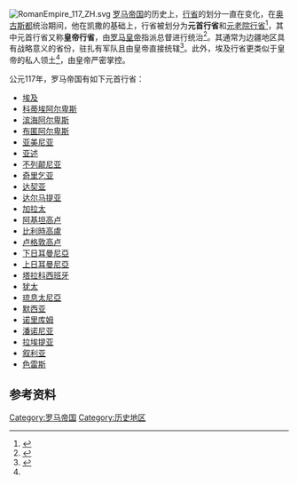 [[File:RomanEmpire_117_ZH.svg|thumb]]
[[罗马帝国|罗马帝国]]的历史上，[[罗马帝国行省|行省]]的划分一直在变化，在[[奥古斯都|奥古斯都]]统治期间，他在凯撒的基础上，行省被划分为'''元首行省'''和[[元老院行省|元老院行省]]<ref name=liu>{{cite book|url=https://books.google.com.hk/books?id=ukdIDAAAQBAJ&pg=PT222&lpg=PT222&dq=元首行省&source=bl&ots=70pjhEjwix&sig=gWuaewxZxNSO6Q_RgWU5NolWlD4&hl=zh-CN&sa=X&redir_esc=y&sourceid=cndr#v=onepage&q=元首行省&f=false|title=历史第一人|author=刘国生|publisher=元華文創|date=2016-01-01|access-date=2019-01-09}}</ref>，其中元首行省又称'''皇帝行省'''，由[[罗马皇帝|罗马皇帝]]指派总督进行统治<ref>{{Cite book|url=https://books.google.com.hk/books?id=ysX7DQAAQBAJ&pg=PT149&lpg=PT149&dq=元首行省&source=bl&ots=IaQQ78yivO&sig=H1jmtxo8MF9-Ayp0SWxpBvG7Dfs&hl=zh-CN&sa=X&redir_esc=y&sourceid=cndr#v=onepage&q=元首行省&f=false |title=一本书读懂大秦史 |author=吴学刚|publisher=崧博出版事業有限公司|date=2017-01-26}}</ref>。其通常为边疆地区具有战略意义的省份，驻扎有军队且由皇帝直接统辖<ref>{{Cite web |url=http://www.fhw.gr/chronos/07/en/politics/index52.html |title=Roman Period - Politics, Senatorial and imperial provinces |accessdate=2019-01-09 |publisher=fhw.gr |archive-date=2019-11-25 |archive-url=https://web.archive.org/web/20191125081456/http://www.fhw.gr/chronos/07/en/politics/index52.html |dead-url=no }}</ref>。此外，埃及行省更类似于皇帝的私人领土<ref name=liu />，由皇帝严密掌控。

公元117年，罗马帝国有如下元首行省：
*[[埃及_(羅馬行省)|埃及]]
*[[科蒂埃阿尔卑斯|科蒂埃阿尔卑斯]]
*[[濱海阿爾卑斯_(羅馬行省)|滨海阿尔卑斯]]
*[[布匿阿尔卑斯|布匿阿尔卑斯]]
*[[亞美尼亞行省|亚美尼亚]]
*[[亞述_(羅馬行省)|亚述]]
*[[不列顛尼亞_(羅馬行省)|不列颠尼亚]]
*[[奇里乞亚|奇里乞亚]]
*[[達契亞行省|达契亚]]
*[[达尔马提亚_(罗马行省)|达尔马提亚]]
*[[加拉太_(罗马行省)|加拉太]]
*[[阿基坦高卢|阿基坦高卢]]
*[[比利時高盧|比利時高盧]]
*[[卢格敦高卢|卢格敦高卢]]
*[[下日耳曼尼亞|下日耳曼尼亞]]
*[[上日耳曼尼亞|上日耳曼尼亞]]
*[[塔拉科西班牙|塔拉科西班牙]]
*[[猶太_(羅馬行省)|犹太]]
*[[琉息太尼亞|琉息太尼亞]]
*[[默西亞_(羅馬行省)|默西亚]]
*[[诺里库姆|诺里库姆]]
*[[潘诺尼亚|潘诺尼亚]]
*[[拉埃提亚|拉埃提亚]]
*[[叙利亚_(罗马行省)|叙利亚]]
*[[色雷斯_(羅馬行省)|色雷斯]]

== 参考资料 ==
{{reflist}}

[[Category:罗马帝国|Category:罗马帝国]]
[[Category:历史地区|Category:历史地区]]